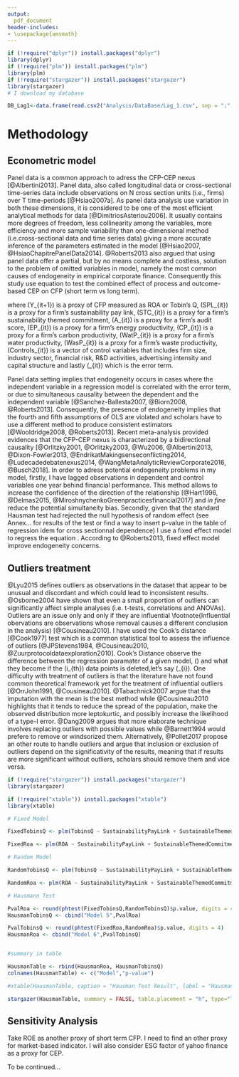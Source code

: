 ```yaml
---
output:
  pdf_document
header-includes:
- \usepackage{amsmath}
---
```

```r
if (!require("dplyr")) install.packages("dplyr")
library(dplyr)
if (!require("plm")) install.packages("plm")
library(plm)
if (!require("stargazer")) install.packages("stargazer")
library(stargazer)
# I download my database 

DB_Lag1<-data.frame(read.csv2("Analysis/DataBase/Lag_1.csv", sep = ";",stringsAsFactors=FALSE, header = TRUE ))

```

# Methodology

## Econometric model

<!--
... Deal with methodology to test H1 ..... **To be defined**

-->


Panel data is a common approach to adress the CFP-CEP nexus [@Albertini2013]. Panel data, also called longitudinal data or cross-sectional time-series data include observations on N cross section units (i.e., firms) over T time-periods [@Hsiao2007a]. As panel data analysis use variation in both these dimensions, it is considered to be one of the most efficient analytical methods for data [@DimitriosAsteriou2006]. It usually contains more degrees of freedom, less collinearity among the variables, more efficiency and more sample variability than one-dimensional method (i.e.cross-sectional data and time series data) giving a more accurate inference of the parameters estimated in the model [@Hsiao2007, @HsiaoChapitrePanelData2014]. @Roberts2013 also argued that using panel data offer a partial, but by no means complete and costless, solution to the problem of omitted variables in model, namely the most common causes of endogeneity in empirical corporate finance. Consequently this study use equation \ref{EconometricModel} to test the combined effect of process and outcome-based CEP on CFP (short term vs long term).

\begin{equation}
\centering
\begin{aligned}
Y_{it+1} & = & \beta_{0} + \beta_{1} (SPL_{it}) \\
&& + {} \beta_{2} (STC_{it}) + \beta_{3} (A_{it}) \\
&& + {} \beta_{4} (EnP_{it})  + \beta_{5} (CaP_{it}) \\
&& + {} \beta_{6} (WatP_{it}) + \beta_{7} (WastP_{it}) \\ 
&& + {} (Controls_{it}) + \varepsilon_{it}
\label{EconometricModel}
\end{aligned}
\end{equation}


where \(Y_{it+1}\) is a proxy of CFP measured as ROA or Tobin's Q, \(SPL_{it}\) is a proxy for a firm's sustainability pay link, \(STC_{it}\) is a proxy for a firm's sustainability themed commitment, \(A_{it}\) is a proxy for a firm's audit score, \(EP_{it}\) is a proxy for a firm's energy productivity, \(CP_{it}\) is a proxy for a firm's carbon productivity, \(WatP_{it}\) is a proxy for a firm's water productivity, \(WasP_{it}\) is a proxy for a firm's waste productivity, \(Controls_{it}\) is a vector of control variables that includes firm size, industry sector, financial risk, R&D activities, advertising intensity and capital structure and lastly \(\varepsilon_{it}\) which is the error term.

Panel data setting implies that endogeneity occurs in cases where the independent variable in a regression model is correlated with the error term, or due to simultaneous causality between the dependent and the independent variable [@Sanchez-Ballesta2007, @Biorn2008, @Roberts2013]. Consequently, the presence of endogeneity implies that the fourth and fifth assumptions of OLS\footnote{Five assumptions are required to produce consistent estimators with OLS : (i) a random sample of observations on \(y\) and \((x_{1},...., x_{n})\), (ii) a mean zero error term, (iii) no linear relationship among the explanatory variables, (iv) an error term that is uncorrelated with each explanatory variables and (v) an error term with zero mean conditional on the explanatory variables.} are violated and scholars have to use a different method to produce consistent estimators [@Wooldridge2008, @Roberts2013]. Recent meta-analysis provided evidences that the CFP-CEP nexus is characterized by a bidirectional causality [@Orlitzky2001, @Orlitzky2003, @Wu2006, @Albertini2013, @Dixon-Fowler2013, @EndrikatMakingsenseconflicting2014, @Ludecadedebatenexus2014, @WangMetaAnalyticReviewCorporate2016, @Busch2018]. In order to adress potential endogeneity problems in my model, firstly, I have lagged observations in dependent and control variables one year behind financial performance. This method allows to increase the confidence of the direction of the relationship [@Hart1996, @Delmas2015, @MiroshnychenkoGreenpracticesfinancial2017] and *in fine* reduce the potential simultaneity bias. Secondly, given that the standard Hausman test had rejected the null hypothesis of random effect (see Annex... for results of the test or find a way to insert p-value in the table of regression idem for cross sectionnal dependence) I use a fixed effect model to regress the equation \ref{EconometricModel}. According to @Roberts2013, fixed effect model improve endogeneity concerns. 

## Outliers treatment

@Lyu2015 defines outliers as observations in the dataset that appear to be unusual and discordant and which could lead to inconsistent results. @Osborne2004 have shown that even a small proportion of outliers can significantly affect simple analyses (i.e. t-tests, correlations and ANOVAs). Outliers are an issue only and only if they are influential \footnote{Influential obervations are observations whose  removal causes a different conclusion in the analysis) [@Cousineau2010]. I have used the Cook's distance [@Cook1977] test which is a common statistical tool to assess the influence of outliers [@JPStevens1984, @Cousineau2010, @Zuurprotocoldataexploration2010]. Cook’s Distance observe the difference between the regression paramater of a given model,  \(\hat{\beta}\) and what they become if the \(i_{th}\) data points is deleted,let's say  \(\hat{\beta}_{i}\). One difficulty with treatment of outliers is that the literature have not found common theoretical framework yet for the treatment of influential outliers [@OrrJohn1991, @Cousineau2010]. @Tabachnick2007 argue that the imputation with the mean is the best method while @Cousineau2010 highlights that it tends to reduce the spread of the population, make the observed distribution more leptokurtic, and possibly increase the likelihood of a type-I error. @Dang2009 argues that more elaborate technique involves replacing outliers with possible values while @Barnett1994 would prefere to remove or windsorized them. Alternatively, @Pollet2017 propose an other route to handle outliers and argue that inclusion or exclusion of outliers depend on the significativity of the results, meaning that if results are more significant without outliers, scholars should remove them and vice versa.


<!--
Motivations to use one time lag - citation from [@Albertini2013]: 

> Hart and Ahuja (1996) argue that there is a time lag between the initiation of emission reduction efforts and the realization of bottom line benefits. First, pollution prevention requires up-front investment in training and equipment. Second, it takes time to gain reduction because internal reorganization and renegotiation of supply and waste disposal contracts may be required (Hart & Ahuja, 1996). Evidence also suggests that in the early stages of pollution prevention there is a great deal of “low-hanging fruit”—easy and inexpensive behavioural and material changes that result in large emission reductions relative to costs (Hart, 1994; Rooney, 1993). As the firm’s environmental performance improves, further reductions in emissions become progressively more difficult, requiring more significant change in processes or even entirely new production technology (Russo & Fouts, 1997). Some studies have collected data on a longitudinal perspective (more than 1 year) in order to take into account the long-term payback of environmental management strategies, while others have collected data on a short period of time (1 year and less). Analysing the relationship between CEM and CFP during a short period of time implies that the researcher intends to prove that the environmental management influences regularly and at any time the financial profitability of the firm. Yet the natural and organizational environments are different because of the time markers of their respective materialities, such as short term for the financial profitability and very long term for the environmental issue (Bansal & Knox-Hayes, 2013). Thus, we can argue that the longitudinal characteristic of the studies might explain part of the variation in the results regarding the relationship between CEM and CFP. **NB: the hypothese had been verified : The relationship between CEM and CFP is significantly stronger for non-longitudinal studies (0.13) than for longitudinal studies (0.07)**

-->







```r
if (!require("stargazer")) install.packages("stargazer")
library(stargazer)

if (!require("xtable")) install.packages("xtable")
library(xtable)

# Fixed Model

FixedTobinsQ <- plm(TobinsQ ~ SustainabilityPayLink + SustainableThemedCommitment + AuditScore + EnergyProductivity + CarbonProductivity + WaterProductivity + WasteProductivity + Leverage + NetMargin + FirmSize + Industry, data=DB_Lag1, index=c("Companies", "YearFinancialIndicator"), model="within")

FixedRoa <- plm(ROA ~ SustainabilityPayLink + SustainableThemedCommitment + AuditScore + EnergyProductivity + CarbonProductivity + WaterProductivity + WasteProductivity + Leverage + NetMargin + FirmSize + Industry, data=DB_Lag1, index=c("Companies", "YearFinancialIndicator"), model="within")

# Random Model

RandomTobinsQ <- plm(TobinsQ ~ SustainabilityPayLink + SustainableThemedCommitment + AuditScore + EnergyProductivity + CarbonProductivity + WaterProductivity + WasteProductivity + Leverage + NetMargin + FirmSize + Industry, data=DB_Lag1, index=c("Companies", "YearFinancialIndicator"), model="random")

RandomRoa <- plm(ROA ~ SustainabilityPayLink + SustainableThemedCommitment + AuditScore + EnergyProductivity + CarbonProductivity + WaterProductivity + WasteProductivity + Leverage + NetMargin + FirmSize + Industry, data=DB_Lag1, index=c("Companies", "YearFinancialIndicator"), model="random")

# Hausmann Test

PvalRoa <- round(phtest(FixedTobinsQ,RandomTobinsQ)$p.value, digits = 4)
HausmanTobinsQ <- cbind("Model 5",PvalRoa)

PvalTobinsQ <- round(phtest(FixedRoa,RandomRoa)$p.value, digits = 4)
HausmanRoa <- cbind("Model 6",PvalTobinsQ)


#summary in table

HausmanTable <- rbind(HausmanRoa, HausmanTobinsQ)
colnames(HausmanTable) <- c("Model","p-value")

#xtable(HausmanTable, caption = "Hausman Test Result", label = "Hausman", align = "rrr")

stargazer(HausmanTable, summary = FALSE, table.placement = "h", type="latex", label = "Hausman", title = "Hausman Test p-value", header = FALSE)

```

## Sensitivity Analysis


Take ROE as another proxy of short term CFP. I need to find an other proxy for market-based indicator. I will also consider ESG factor of yahoo finance as a proxy for CEP.

To be continued...
